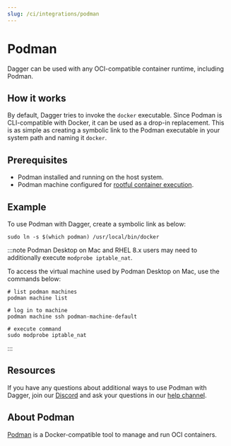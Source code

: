 ```yaml
---
slug: /ci/integrations/podman
---
```


# Podman

Dagger can be used with any OCI-compatible container runtime, including Podman.

## How it works

By default, Dagger tries to invoke the `docker` executable. Since Podman is CLI-compatible with Docker, it can be used as a drop-in replacement. This is as simple as creating a symbolic link to the Podman executable in your system path and naming it `docker`.

## Prerequisites

- Podman installed and running on the host system.
- Podman machine configured for [rootful container execution](https://docs.podman.io/en/stable/markdown/podman-machine-set.1.html#rootful).

## Example

To use Podman with Dagger, create a symbolic link as below:

```shell
sudo ln -s $(which podman) /usr/local/bin/docker
```

:::note
Podman Desktop on Mac and RHEL 8.x users may need to additionally execute `modprobe iptable_nat`.

To access the virtual machine used by Podman Desktop on Mac, use the commands below:

```shell
# list podman machines
podman machine list 

# log in to machine
podman machine ssh podman-machine-default

# execute command
sudo modprobe iptable_nat
```
:::

## Resources

If you have any questions about additional ways to use Podman with Dagger, join our [Discord](https://discord.gg/dagger-io) and ask your questions in our [help channel](https://discord.com/channels/707636530424053791/1030538312508776540).

## About Podman

[Podman](https://podman.io/) is a Docker-compatible tool to manage and run OCI containers.
